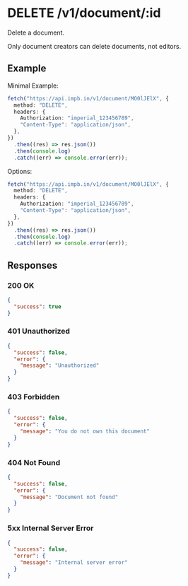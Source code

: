 
# DELETE /v1/document/:id

Delete a document.

<Callout type="warning" emoji="⚠️">
  Only document creators can delete documents, not editors.
</Callout>

## Example

Minimal Example:

```ts
fetch("https://api.impb.in/v1/document/MO0lJElX", {
  method: "DELETE",
  headers: {
    Authorization: "imperial_123456789",
    "Content-Type": "application/json",
  },
})
  .then((res) => res.json())
  .then(console.log)
  .catch((err) => console.error(err));
```

Options:

```ts
fetch("https://api.impb.in/v1/document/MO0lJElX", {
  method: "DELETE",
  headers: {
    Authorization: "imperial_123456789",
    "Content-Type": "application/json",
  },
})
  .then((res) => res.json())
  .then(console.log)
  .catch((err) => console.error(err));
```

## Responses

### 200 OK

```json
{
  "success": true
}
```

### 401 Unauthorized

```json
{
  "success": false,
  "error": {
    "message": "Unauthorized"
  }
}
```

### 403 Forbidden

```json
{
  "success": false,
  "error": {
    "message": "You do not own this document"
  }
}
```

### 404 Not Found

```json
{
  "success": false,
  "error": {
    "message": "Document not found"
  }
}
```

### 5xx Internal Server Error

```json
{
  "success": false,
  "error": {
    "message": "Internal server error"
  }
}
```
